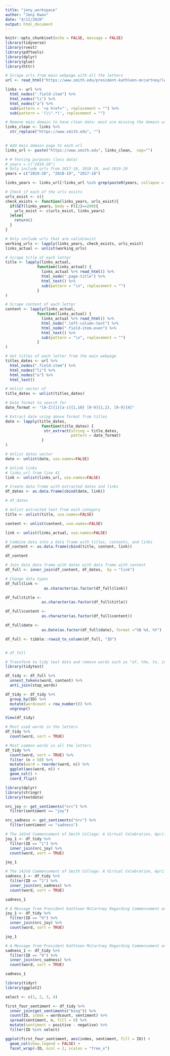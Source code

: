 ```yaml
---
title: "jeny_workspace"
author: "Jeny Kwon"
date: "4/11/2020"
output: html_document
---
```


```r
knitr::opts_chunk$set(echo = FALSE, message = FALSE)
library(tidyverse)
library(rvest)
library(pdftools)
library(dplyr)
library(glue)
library(httr)
```

```r
# Scrape urls from main webpage with all the letters
url <- read_html("https://www.smith.edu/president-kathleen-mccartney/letters-community")

links <- url %>% 
  html_nodes(".field-item") %>%   
  html_nodes("li") %>% 
  html_nodes("a") %>%
  sub(pattern = '<a href="', replacement = "") %>%
  sub(pattern = '(\\".*)', replacement = "")
```


```r
# Remove main domain to have clean data- most are missing the domain url 
links_clean <- links %>% 
  str_replace("https://www.smith.edu", "") 
  
```

```r
# Add main domain page to each url
links_url <- paste("https://www.smith.edu", links_clean,  sep="")

```

```r
# # Testing purposes (less data)
# years = c("2019-20")
# Only include urls from 2017-18, 2018-19, and 2019-20
years = c("2019-20", "2018-19", "2017-18")

links_years <- links_url[!links_url %in% grep(paste0(years, collapse = "|"), links_url, value = T, invert = T)]

```


```r
# Check if each of the urls exists
urls_exist <- c()
check_exists <- function(links_years, urls_exist){
  if(GET(links_years, body = F)[2]==200){
    urls_exist <- c(urls_exist, links_years)
  }else{
    return()
  }
}

```


```r
# Only include urls that are valid/exist
working_urls <- lapply(links_years, check_exists, urls_exist)
links_actual <- unlist(working_urls)

```

```r
# Scrape title of each letter
title <- lapply(links_actual,
              function(links_actual) {
                links_actual %>% read_html() %>%
                html_node(".page-title") %>%
                html_text() %>% 
                sub(pattern = "\n", replacement = "")
              }
) 


```



```r
# Scrape content of each letter
content <- lapply(links_actual,
              function(links_actual) {
                links_actual %>% read_html() %>%
                html_node(".left-column-text") %>%
                html_node(".field-item.even") %>%
                html_text() %>% 
                sub(pattern = "\n", replacement = "")
              }
)


```


```r
# Get titles of each letter from the main webpage
titles_dates <- url %>%
  html_nodes(".field-item") %>%
  html_nodes("li") %>%
  html_nodes("a") %>%
  html_text()

# Unlist vector of 
title_dates <- unlist(titles_dates)

# Date format to search for
date_format <- "[A-Z]{1}[a-z]{1,10} [0-9]{1,2}, [0-9]{4}"

# Extract date using above format from titles
date <- lapply(title_dates,
                function(title_dates) {
                 str_extract(string = title_dates,
                             pattern = date_format)
                }
)

# Unlist dates vector
date <- unlist(date, use.names=FALSE)

# Unlink links 
# links_url from line 41
link <- unlist(links_url, use.names=FALSE)

# Create data frame with extracted dates and links
df_dates <- as.data.frame(cbind(date, link))

# df_dates
```



```r
# Unlist extracted text from each category
title <- unlist(title, use.names=FALSE) 

content <- unlist(content, use.names=FALSE)

link <- unlist(links_actual, use.names=FALSE)

# Combine data into a data frame with titles, contents, and links
df_content <- as.data.frame(cbind(title, content, link))

df_content

```


```r
# Join data data frame with dates with data frame with content
df_full <- inner_join(df_content, df_dates,  by = "link")

# Change data types
df_full$link <- 
                 as.character(as.factor(df_full$link))

df_full$title <-
                as.character(as.factor(df_full$title))

df_full$content <-
                as.character(as.factor(df_full$content))

df_full$date <-
                as.Date(as.factor(df_full$date), format ="%B %d, %Y")

df_full <- tibble::rowid_to_column(df_full, "ID")


# df_full
```

```r
# Trasnform to tidy text data and remove words such as "of, the, to, in"
library(tidytext)

df_tidy <- df_full %>% 
  unnest_tokens(word, content) %>% 
  anti_join(stop_words)

df_tidy <- df_tidy %>% 
  group_by(ID) %>% 
  mutate(wordcount = row_number()) %>% 
  ungroup()

View(df_tidy)
```

```r
# Most used words in the letters
df_tidy %>% 
  count(word, sort = TRUE)
```

```r
# Most common words in all the letters
df_tidy %>% 
  count(word, sort = TRUE) %>% 
  filter (n > 50) %>% 
  mutate(word = reorder(word, n)) %>% 
  ggplot(aes(word, n)) +
  geom_col() +
  coord_flip()
```

```r
library(dplyr)
library(stringr)
library(textdata)

nrc_joy <- get_sentiments("nrc") %>% 
  filter(sentiment == "joy")

nrc_sadness <- get_sentiments("nrc") %>% 
  filter(sentiment == "sadness")
```

```r
# The 142nd Commencement of Smith College: A Virtual Celebration, April 14, 2020
joy_1 <- df_tidy %>% 
  filter(ID == "1") %>% 
  inner_join(nrc_joy) %>% 
  count(word, sort = TRUE)

joy_1
```


```r
# The 142nd Commencement of Smith College: A Virtual Celebration, April 14, 2020
sadness_1 <- df_tidy %>% 
  filter(ID == "1") %>% 
  inner_join(nrc_sadness) %>% 
  count(word, sort = TRUE)

sadness_1

```

```r
# A Message from President Kathleen McCartney Regarding Commencement and Reunions, March 18, 2020
joy_1 <- df_tidy %>% 
  filter(ID == "9") %>% 
  inner_join(nrc_joy) %>% 
  count(word, sort = TRUE)

joy_1
```

```r
# A Message from President Kathleen McCartney Regarding Commencement and Reunions, March 18, 2020
sadness_1 <- df_tidy %>% 
  filter(ID == "9") %>% 
  inner_join(nrc_sadness) %>% 
  count(word, sort = TRUE)

sadness_1

```


```r
library(tidyr)
library(ggplot2)

select <- c(1, 2, 3, 4)

first_four_sentiment <- df_tidy %>% 
  inner_join(get_sentiments("bing")) %>% 
  count(ID, index = wordcount, sentiment) %>% 
  spread(sentiment, n, fill = 0) %>% 
  mutate(sentiment = positive - negative) %>% 
  filter(ID %in% select)

ggplot(first_four_sentiment, aes(index, sentiment, fill = ID)) +
  geom_col(show.legend = FALSE) +
  facet_wrap(~ID, ncol = 2, scales = "free_x")
```


